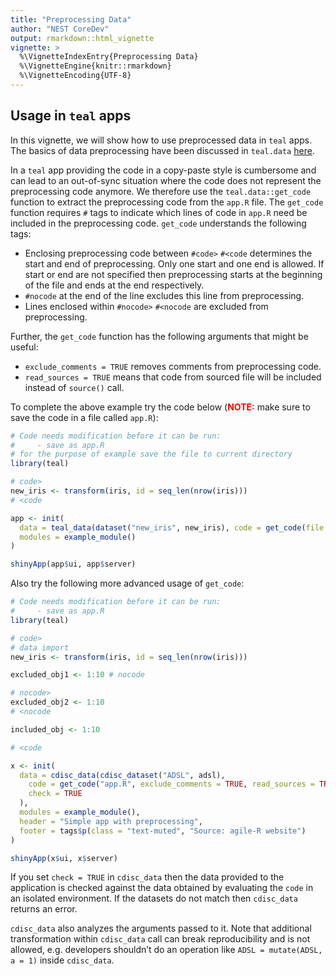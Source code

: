 ```yaml
---
title: "Preprocessing Data"
author: "NEST CoreDev"
output: rmarkdown::html_vignette
vignette: >
  %\VignetteIndexEntry{Preprocessing Data}
  %\VignetteEngine{knitr::rmarkdown}
  %\VignetteEncoding{UTF-8}
---
```


## Usage in `teal` apps
In this vignette, we will show how to use preprocessed data in `teal` apps. The basics of data preprocessing have been discussed in `teal.data` [here](https://insightsengineering.github.io/teal.data/latest-tag/articles/preprocessing-data.html).

In a `teal` app providing the code in a copy-paste style is cumbersome and can lead to an out-of-sync situation where the code does not represent the preprocessing code anymore. We therefore use the `teal.data::get_code` function to extract the preprocessing code from the `app.R` file. The `get_code` function requires `#` tags to indicate which lines of code in `app.R` need be included in the preprocessing code. `get_code` understands the following tags:

- Enclosing preprocessing code between `#code>` `#<code` determines the start and end of preprocessing. Only one start and one end is allowed. If start or end are not specified then preprocessing starts at the beginning of the file and ends at the end respectively.
- `#nocode` at the end of the line excludes this line from preprocessing.
- Lines enclosed within `#nocode>` `#<nocode` are excluded from preprocessing.

Further, the `get_code` function has the following arguments that might be useful:

- `exclude_comments = TRUE` removes comments from preprocessing code.
- `read_sources = TRUE` means that code from sourced file will be included instead of `source()` call.

To complete the above example try the code below (**<span style="color:red">NOTE:</span>** make sure to save the code in a file called `app.R`):

```r
# Code needs modification before it can be run:
#     - save as app.R
# for the purpose of example save the file to current directory
library(teal)

# code>
new_iris <- transform(iris, id = seq_len(nrow(iris)))
# <code

app <- init(
  data = teal_data(dataset("new_iris", new_iris), code = get_code(file = "app.R")),
  modules = example_module()
)

shinyApp(app$ui, app$server)
```

Also try the following more advanced usage of `get_code`:

```r
# Code needs modification before it can be run:
#     - save as app.R
library(teal)

# code>
# data import
new_iris <- transform(iris, id = seq_len(nrow(iris)))

excluded_obj1 <- 1:10 # nocode

# nocode>
excluded_obj2 <- 1:10
# <nocode

included_obj <- 1:10

# <code

x <- init(
  data = cdisc_data(cdisc_dataset("ADSL", adsl),
    code = get_code("app.R", exclude_comments = TRUE, read_sources = TRUE),
    check = TRUE
  ),
  modules = example_module(),
  header = "Simple app with preprocessing",
  footer = tags$p(class = "text-muted", "Source: agile-R website")
)

shinyApp(x$ui, x$server)
```

If you set `check = TRUE` in `cdisc_data` then the data provided to the application is checked against the data obtained by evaluating the `code` in an isolated environment. If the datasets do not match then `cdisc_data` returns an error.

`cdisc_data` also analyzes the arguments passed to it. Note that additional transformation within `cdisc_data` call can break reproducibility and is not allowed, e.g. developers shouldn't do an operation like `ADSL = mutate(ADSL, a = 1)` inside `cdisc_data`.
